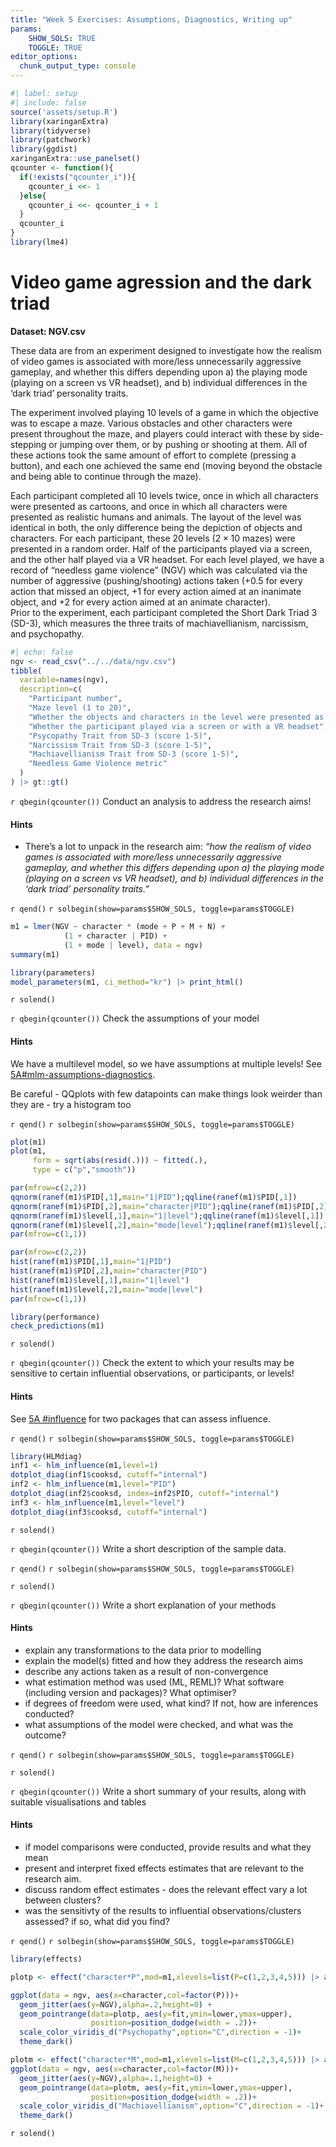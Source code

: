 ---
title: "Week 5 Exercises: Assumptions, Diagnostics, Writing up"
params: 
    SHOW_SOLS: TRUE
    TOGGLE: TRUE
editor_options: 
  chunk_output_type: console
---

```{r}
#| label: setup
#| include: false
source('assets/setup.R')
library(xaringanExtra)
library(tidyverse)
library(patchwork)
library(ggdist)
xaringanExtra::use_panelset()
qcounter <- function(){
  if(!exists("qcounter_i")){
    qcounter_i <<- 1
  }else{
    qcounter_i <<- qcounter_i + 1
  }
  qcounter_i
}
library(lme4)
```

# Video game agression and the dark triad 

:::frame
__Dataset: NGV.csv__  

These data are from an experiment designed to investigate how the realism of video games is associated with more/less unnecessarily aggressive gameplay, and whether this differs depending upon a) the playing mode (playing on a screen vs VR headset), and b) individual differences in the 'dark triad' personality traits.  

The experiment involved playing 10 levels of a game in which the objective was to escape a maze. Various obstacles and other characters were present throughout the maze, and players could interact with these by side-stepping or jumping over them, or by pushing or shooting at them. All of these actions took the same amount of effort to complete (pressing a button), and each one achieved the same end (moving beyond the obstacle and being able to continue through the maze).  

Each participant completed all 10 levels twice, once in which all characters were presented as cartoons, and once in which all characters were presented as realistic humans and animals. The layout of the level was identical in both, the only difference being the depiction of objects and characters. For each participant, these 20 levels ($2 \times 10$ mazes) were presented in a random order. Half of the participants played via a screen, and the other half played via a VR headset. For each level played, we have a record of "needless game violence" (NGV) which was calculated via the number of aggressive (pushing/shooting) actions taken (+0.5 for every action that missed an object, +1 for every action aimed at an inanimate object, and +2 for every action aimed at an animate character).  
Prior to the experiment, each participant completed the Short Dark Triad 3 (SD-3), which measures the three traits of machiavellianism, narcissism, and psychopathy.  

```{r}
#| echo: false
ngv <- read_csv("../../data/ngv.csv")
tibble(
  variable=names(ngv),
  description=c(
    "Participant number",
    "Maze level (1 to 20)",
    "Whether the objects and characters in the level were presented as 'cartoon' or as 'realistic'",
    "Whether the participant played via a screen or with a VR headset",
    "Psycopathy Trait from SD-3 (score 1-5)",
    "Narcissism Trait from SD-3 (score 1-5)",
    "Machiavellianism Trait from SD-3 (score 1-5)",
    "Needless Game Violence metric"
  )
) |> gt::gt()
```



:::

`r qbegin(qcounter())`
Conduct an analysis to address the research aims!  


::: {.callout-tip collapse="true"}
#### Hints

- There's a lot to unpack in the research aim: _"how the realism of video games is associated with more/less unnecessarily aggressive gameplay, and whether this differs depending upon a) the playing mode (playing on a screen vs VR headset), and b) individual differences in the 'dark triad' personality traits."_    


:::

`r qend()`
`r solbegin(show=params$SHOW_SOLS, toggle=params$TOGGLE)`

```{r}
m1 = lmer(NGV ~ character * (mode + P + M + N) + 
            (1 + character | PID) + 
            (1 + mode | level), data = ngv)
summary(m1)
```

```{r}
library(parameters)
model_parameters(m1, ci_method="kr") |> print_html()
```



`r solend()`

`r qbegin(qcounter())`
Check the assumptions of your model


::: {.callout-tip collapse="true"}
#### Hints

We have a multilevel model, so we have assumptions at multiple levels! See [5A#mlm-assumptions-diagnostics](05a_assump.html#mlm-assumptions-diagnostics){target="_blank"}.  

Be careful - QQplots with few datapoints can make things look weirder than they are - try a histogram too 


:::


`r qend()`
`r solbegin(show=params$SHOW_SOLS, toggle=params$TOGGLE)`
```{r}
plot(m1)
plot(m1,
     form = sqrt(abs(resid(.))) ~ fitted(.),
     type = c("p","smooth"))
```

```{r echo=c(2,3,4,5)}
par(mfrow=c(2,2))
qqnorm(ranef(m1)$PID[,1],main="1|PID");qqline(ranef(m1)$PID[,1])
qqnorm(ranef(m1)$PID[,2],main="character|PID");qqline(ranef(m1)$PID[,2])
qqnorm(ranef(m1)$level[,1],main="1|level");qqline(ranef(m1)$level[,1])
qqnorm(ranef(m1)$level[,2],main="mode|level");qqline(ranef(m1)$level[,2])
par(mfrow=c(1,1))
```
```{r echo=c(2,3,4,5)}
par(mfrow=c(2,2))
hist(ranef(m1)$PID[,1],main="1|PID")
hist(ranef(m1)$PID[,2],main="character|PID")
hist(ranef(m1)$level[,1],main="1|level")
hist(ranef(m1)$level[,2],main="mode|level")
par(mfrow=c(1,1))
```

```{r}
library(performance)
check_predictions(m1)
```

`r solend()`

`r qbegin(qcounter())`
Check the extent to which your results may be sensitive to certain influential observations, or participants, or levels!  


::: {.callout-tip collapse="true"}
#### Hints

See [5A #influence](05a_assump.html#influence){target="_blank"} for two packages that can assess influence. 

:::


`r qend()`
`r solbegin(show=params$SHOW_SOLS, toggle=params$TOGGLE)`

```{r}
library(HLMdiag)
inf1 <- hlm_influence(m1,level=1)
dotplot_diag(inf1$cooksd, cutoff="internal")
inf2 <- hlm_influence(m1,level="PID")
dotplot_diag(inf2$cooksd, index=inf2$PID, cutoff="internal")
inf3 <- hlm_influence(m1,level="level")
dotplot_diag(inf3$cooksd, cutoff="internal")
```


`r solend()`


`r qbegin(qcounter())`
Write a short description of the sample data.  

`r qend()`
`r solbegin(show=params$SHOW_SOLS, toggle=params$TOGGLE)`


`r solend()`


`r qbegin(qcounter())`
Write a short explanation of your methods


::: {.callout-tip collapse="true"}
#### Hints

- explain any transformations to the data prior to modelling
- explain the model(s) fitted and how they address the research aims
- describe any actions taken as a result of non-convergence
- what estimation method was used (ML, REML)? What software (including version and packages)? What optimiser? 
- if degrees of freedom were used, what kind? If not, how are inferences conducted?  
- what assumptions of the model were checked, and what was the outcome?


:::


`r qend()`
`r solbegin(show=params$SHOW_SOLS, toggle=params$TOGGLE)`

`r solend()`


`r qbegin(qcounter())`
Write a short summary of your results, along with suitable visualisations and tables


::: {.callout-tip collapse="true"}
#### Hints

- if model comparisons were conducted, provide results and what they mean  
- present and interpret fixed effects estimates that are relevant to the research aim.  
- discuss random effect estimates - does the relevant effect vary a lot between clusters?  
- was the sensitivty of the results to influential observations/clusters assessed? if so, what did you find?


:::


`r qend()`
`r solbegin(show=params$SHOW_SOLS, toggle=params$TOGGLE)`

```{r}
library(effects)

plotp <- effect("character*P",mod=m1,xlevels=list(P=c(1,2,3,4,5))) |> as.data.frame()

ggplot(data = ngv, aes(x=character,col=factor(P)))+
  geom_jitter(aes(y=NGV),alpha=.2,height=0) +
  geom_pointrange(data=plotp, aes(y=fit,ymin=lower,ymax=upper),
                  position=position_dodge(width = .2))+
  scale_color_viridis_d("Psychopathy",option="C",direction = -1)+
  theme_dark()
```

```{r}
plotm <- effect("character*M",mod=m1,xlevels=list(M=c(1,2,3,4,5))) |> as.data.frame()
ggplot(data = ngv, aes(x=character,col=factor(M)))+
  geom_jitter(aes(y=NGV),alpha=.1,height=0) +
  geom_pointrange(data=plotm, aes(y=fit,ymin=lower,ymax=upper),
                  position=position_dodge(width = .2))+
  scale_color_viridis_d("Machiavellianism",option="C",direction = -1)+
  theme_dark()

```


`r solend()`



